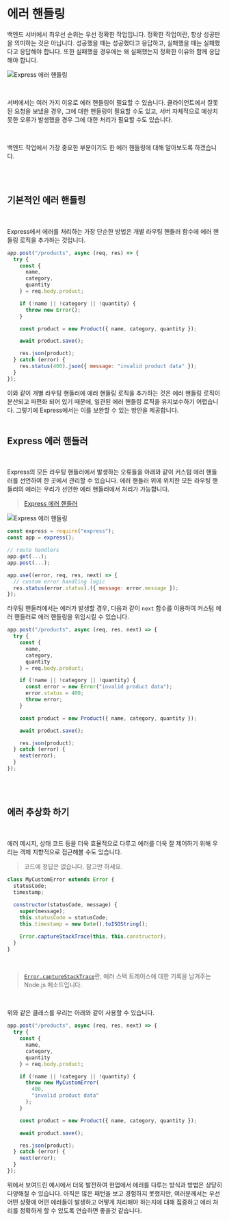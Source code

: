 
# 에러 핸들링

백엔드 서버에서 최우선 순위는 우선 정확한 작업입니다. 정확한 작업이란, 항상 성공만을 의미하는 것은 아닙니다. 성공했을 때는 성공했다고 응답하고, 실패했을 때는 실패했다고 응답해야 합니다. 또한 실패했을 경우에는 왜 실패했는지 정확한 이유와 함께 응답해야 합니다.

![Express 에러 핸들링](./assets/error-handling/message.jpeg)

<br/>

서버에서는 여러 가지 이유로 에러 핸들링이 필요할 수 있습니다. 클라이언트에서 잘못된 요청을 보냈을 경우, 그에 대한 핸들링이 필요할 수도 있고, 서버 자체적으로 예상치 못한 오류가 발생했을 경우 그에 대한 처리가 필요할 수도 있습니다.

<br/>

백엔드 작업에서 가장 중요한 부분이기도 한 에러 핸들링에 대해 알아보도록 하겠습니다.

<br/>
<br/>

## 기본적인 에러 핸들링

<br/>

Express에서 에러를 처리하는 가장 단순한 방법은 개별 라우팅 핸들러 함수에 에러 핸들링 로직을 추가하는 것입니다.

```js showLineNumbers copy
app.post("/products", async (req, res) => {
  try {
    const {
      name,
      category,
      quantity
    } = req.body.product;

    if (!name || !category || !quantity) {
      throw new Error();
    }

    const product = new Product({ name, category, quantity });

    await product.save();

    res.json(product);
  } catch (error) {
    res.status(400).json({ message: "invalid product data" });
  }
});
```

이와 같이 개별 라우팅 핸들러에 에러 핸들링 로직을 추가하는 것은 에러 핸들링 로직이 분산되고 파편화 되어 있기 때문에, 일관된 에러 핸들링 로직을 유지보수하기 어렵습니다. 그렇기에 Express에서는 이를 보완할 수 있는 방안을 제공합니다.
<br/>
<br/>

## Express 에러 핸들러

<br/>

Express의 모든 라우팅 핸들러에서 발생하는 오류들을 아래와 같이 커스텀 에러 핸들러를 선언하여 한 곳에서 관리할 수 있습니다. 에러 핸들러 위에 위치한 모든 라우팅 핸들러의 에러는 우리가 선언한 에러 핸들러에서 처리가 가능합니다.

> [Express 에러 핸들러](https://expressjs.com/en/guide/error-handling.html)

![Express 에러 핸들링](./assets/error-handling/express.png)

```js showLineNumbers copy {8-11}
const express = require("express");
const app = express();

// route handlers
app.get(...);
app.post(...);

app.use((error, req, res, next) => {
  // custom error handling logic
  res.status(error.status).({ message: error.message });
});
```

라우팅 핸들러에서는 에러가 발생할 경우, 다음과 같이 `next` 함수를 이용하여 커스텀 에러 핸들러로 에러 핸들링을 위임시킬 수 있습니다.

```js showLineNumbers copy /next/ {10-12}
app.post("/products", async (req, res, next) => {
  try {
    const {
      name,
      category,
      quantity
    } = req.body.product;

    if (!name || !category || !quantity) {
      const error = new Error("invalid product data");
      error.status = 400;
      throw error;
    }

    const product = new Product({ name, category, quantity });

    await product.save();

    res.json(product);
  } catch (error) {
    next(error);
  }
});
```

<br />
<br />

## 에러 추상화 하기

<br />

에러 메시지, 상태 코드 등을 더욱 효율적으로 다루고 에러를 더욱 잘 제어하기 위해 우리는 객체 지향적으로 접근해볼 수도 있습니다.

> 코드에 정답은 없습니다. 참고만 하세요.

```js showLineNumbers copy
class MyCustomError extends Error {
  statusCode;
  timestamp;
 
  constructor(statusCode, message) {
    super(message);
    this.statusCode = statusCode;
    this.timestamp = new Date().toISOString();

    Error.captureStackTrace(this, this.constructor);
  }
}
```

<br />

> [`Error.captureStackTrace`](https://nodejs.org/api/errors.html#errorcapturestacktracetargetobject-constructoropt)란, 에러 스택 트레이스에 대한 기록을 남겨주는 Node.js 메소드입니다.

<br />

위와 같은 클래스를 우리는 아래와 같이 사용할 수 있습니다.

```js showLineNumbers copy {10-13}
app.post("/products", async (req, res, next) => {
  try {
    const {
      name,
      category,
      quantity
    } = req.body.product;

    if (!name || !category || !quantity) {
      throw new MyCustomError(
        400,
        "invalid product data"
      );
    }

    const product = new Product({ name, category, quantity });

    await product.save();

    res.json(product);
  } catch (error) {
    next(error);
  }
});
```

위에서 보여드린 예시에서 더욱 발전하여 현업에서 에러를 다루는 방식과 방법은 상당히 다양해질 수 있습니다. 아직은 많은 패턴을 보고 경험하지 못했지만, 여러분께서는 우선 어떤 상황에 어떤 에러들이 발생하고 어떻게 처리해야 하는지에 대해 집중하고 에러 처리를 정확하게 할 수 있도록 연습하면 좋을것 같습니다.
